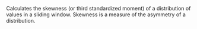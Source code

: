 Calculates the skewness (or third standardized moment) of a distribution of values in a sliding window. Skewness is a measure of the asymmetry of a distribution.